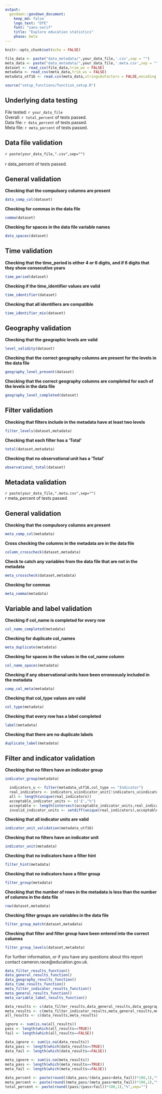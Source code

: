 ```yaml
---
output:
  govdown::govdown_document:
    keep_md: false
    logo_text: "DfE"
    font: "sans-serif"
    title: "Explore education statistics"
    phase: beta
---
```

```r
knitr::opts_chunk$set(echo = FALSE)

file_data <- paste("data_metadata/",your_data_file,'.csv',sep = "")
meta_data <- paste("data_metadata/",your_data_file,'.meta.csv',sep = "")
dataset <- read_csv(file_data,trim_ws = FALSE)
metadata <- read_csv(meta_data,trim_ws = FALSE)
metadata_utf16 <- read.csv(meta_data,stringsAsFactors = FALSE,encoding = "UTF-16")

source("setup_functions/function_setup.R")
```
## Underlying data testing {caption="`r Sys.time()`"} 
File tested: `r your_data_file` 
<br>
Overall: `r total_percent` of tests passed.
<br>
Data file: `r data_percent` of tests passed.
<br>
Meta file: `r meta_percent` of tests passed.

::: {.tabset}

## Data file validation

`r paste(your_data_file,".csv",sep="")`
<br><br>
r data_percent of tests passed.


:::{.accordion}

## General validation
 **Checking that the compulsory columns are present**
```r
data_comp_col(dataset)
```

 **Checking for commas in the data file**
```r
comma(dataset)
```

 **Checking for spaces in the data file variable names**
```r
data_spaces(dataset)
```

## Time validation
 **Checking that the time_period is either 4 or 6 digits, and if 6 digits that they show  consecutive years**
```r
time_period(dataset)
```

 **Checking if the time_identifier values are valid**
```r
time_identifier(dataset)
```

 **Checking that all identifiers are compatible**
```r
time_identifier_mix(dataset)
```


## Geography validation
 **Checking that the geographic levels are valid**
```r
level_validity(dataset)
```

 **Checking that the correct geography columns are present for the levels in the data file**
```r
geography_level_present(dataset)
```

 **Checking that the correct geography columns are completed for each of the levels in the data file**
```r
geography_level_completed(dataset)
```

## Filter validation

 **Checking that filters include in the metadata have at least two levels**
```r
filter_levels(dataset,metadata)
```

 **Checking that each filter has a 'Total'**
```r
total(dataset,metadata)
```
 
 **Checking that no observational unit has a 'Total'**
```r
observational_total(dataset)
```
:::

## Metadata validation

`r paste(your_data_file,".meta.csv",sep="")`
<br>
r meta_percent of tests passed.


::: {.accordion}
## General validation

 **Checking that the compulsory columns are present**
```r
meta_comp_col(metadata)
```

 **Cross checking the columns in the metadata are in the data file**
```r
column_crosscheck(dataset,metadata)
```

 **Check to catch any variables from the data file that are not in the metadata**
```r
meta_crosscheck(dataset,metadata)
```

 **Checking for commas**
```r
meta_comma(metadata)
```

## Variable and label validation

 **Checking if col_name is completed for every row**
```r
col_name_completed(metadata)
```

 **Checking for duplicate col_names**
```r
meta_duplicate(metadata)
```

 **Checking for spaces in the values in the col_name column**
```r
col_name_spaces(metadata)
```

 **Checking if any observational units have been erroneously included in the metadata**
```r
comp_col_meta(metadata)
```

 **Checking that col_type values are valid**
```r
col_type(metadata)
```

 **Checking that every row has a label completed**
```r
label(metadata)
```
 
 **Checking that there are no duplicate labels**
```r
duplicate_label(metadata)
```

## Filter and indicator validation

 **Checking that no filters have an indicator group**
```r
indicator_group(metadata)
```

```r
  indicators_u <- filter(metadata_utf16,col_type == "Indicator")
  real_indicators <- indicators_u$indicator_unit[!indicators_u$indicator_unit == ""]
  all <- length(unique(real_indicators))
  acceptable_indicator_units <- c('£',"%")
  acceptable <- length(intersect(acceptable_indicator_units,real_indicators))
  invalid_indicator_units <- setdiff(unique(real_indicators),acceptable_indicator_units)
```

 **Checking that all indicator units are valid**
```r
indicator_unit_validation(metadata_utf16)
```

 **Checking that no filters have an indicator unit**
```r
indicator_unit(metadata)
```

 **Checking that no indicators have a filter hint**
```r
filter_hint(metadata)
```

 **Checking that no indicators have a filter group**
```r
filter_group(metadata)
```

 **Checking that the number of rows in the metadata is less than the number of columns in the data file**
```r
row(dataset,metadata)
```

 **Checking filter groups are variables in the data file**
```r
filter_group_match(dataset,metadata)
```

 **Checking that filter and filter group have been entered into the correct columns**
```r
filter_group_levels(dataset,metadata)
```


:::
:::

:::{.details summary="Further information"}
:::{.warning}
 For further information, or if you have any questions about this report contact cameron.race@education.gov.uk.
:::
:::

```r
data_filter_results_function()
data_general_results_function()
data_geography_results_function()
data_time_results_function()
meta_filter_indicator_results_function()
meta_general_results_function()
meta_variable_label_results_function()

data_results <- c(data_filter_results,data_general_results,data_geography_results,data_time_results)
meta_results <- c(meta_filter_indicator_results,meta_general_results,meta_variable_label_results)
all_results <- c(data_results,meta_results)

ignore <- sum(is.na(all_results))
pass <- length(which(all_results==TRUE))
fail <- length(which(all_results==FALSE))

data_ignore <- sum(is.na(data_results))
data_pass <- length(which(data_results==TRUE))
data_fail <- length(which(data_results==FALSE))
  
meta_ignore <- sum(is.na(meta_results))
meta_pass <- length(which(meta_results==TRUE))
meta_fail <- length(which(meta_results==FALSE))

data_percent <- paste(round((data_pass/(data_pass+data_fail))*100,1),"%",sep="")
meta_percent <- paste(round((meta_pass/(meta_pass+meta_fail))*100,1),"%",sep="")
total_percent <- paste(round((pass/(pass+fail))*100,1),"%",sep="")
```
